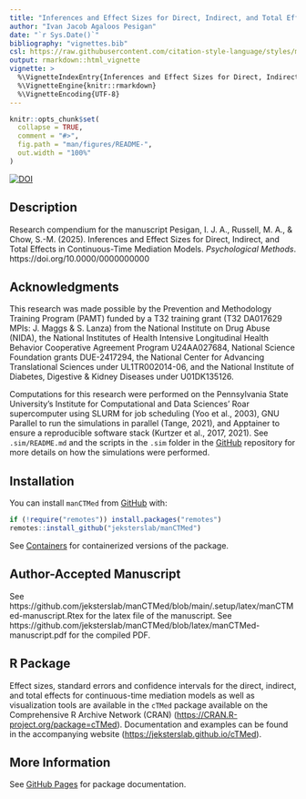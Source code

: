 ```yaml
---
title: "Inferences and Effect Sizes for Direct, Indirect, and Total Effects in Continuous-Time Mediation Models"
author: "Ivan Jacob Agaloos Pesigan"
date: "`r Sys.Date()`"
bibliography: "vignettes.bib"
csl: https://raw.githubusercontent.com/citation-style-language/styles/master/apa.csl
output: rmarkdown::html_vignette
vignette: >
  %\VignetteIndexEntry{Inferences and Effect Sizes for Direct, Indirect, and Total Effects in Continuous-Time Mediation Models}
  %\VignetteEngine{knitr::rmarkdown}
  %\VignetteEncoding{UTF-8}
---
```


```r
knitr::opts_chunk$set(
  collapse = TRUE,
  comment = "#>",
  fig.path = "man/figures/README-",
  out.width = "100%"
)
```

<!-- badges: start -->
[![DOI](https://zenodo.org/badge/DOI/10.0000/0000000000.svg)](https://doi.org/10.0000/0000000000)
<!-- badges: end -->

## Description

Research compendium for the manuscript Pesigan, I. J. A., Russell, M. A., & Chow, S.-M. (2025). Inferences and Effect Sizes for Direct, Indirect, and Total Effects in Continuous-Time Mediation Models. *Psychological Methods*. https://doi.org/10.0000/0000000000

## Acknowledgments

This research was made possible by the Prevention and Methodology Training Program (PAMT) funded by a T32 training grant (T32 DA017629 MPIs: J. Maggs & S. Lanza) from the National Institute on Drug Abuse (NIDA), the National Institutes of Health Intensive Longitudinal Health Behavior Cooperative Agreement Program U24AA027684, National Science Foundation grants DUE-2417294, the National Center for Advancing Translational Sciences under UL1TR002014-06, and the National Institute of Diabetes, Digestive & Kidney Diseases under U01DK135126.

Computations for this research were performed on the Pennsylvania State University's Institute for Computational and Data Sciences' Roar supercomputer using SLURM for job scheduling (Yoo et al., 2003), GNU Parallel to run the simulations in parallel (Tange, 2021), and Apptainer to ensure a reproducible software stack (Kurtzer et al., 2017, 2021). See `.sim/README.md` and the scripts in the `.sim` folder in the [GitHub](https://github.com/jeksterslab/manCTMed) repository for more details on how the simulations were performed.

## Installation

You can install `manCTMed` from [GitHub](https://github.com/jeksterslab/manCTMed) with:

```r
if (!require("remotes")) install.packages("remotes")
remotes::install_github("jeksterslab/manCTMed")
```

See [Containers](https://jeksterslab.github.io/manCTMed/articles/containers.html) for containerized versions of the package.

## Author-Accepted Manuscript

See https://github.com/jeksterslab/manCTMed/blob/main/.setup/latex/manCTMed-manuscript.Rtex for the latex file of the manuscript. See https://github.com/jeksterslab/manCTMed/blob/latex/manCTMed-manuscript.pdf for the compiled PDF.

## R Package

Effect sizes, standard errors and confidence intervals for the direct, indirect, and total effects for continuous-time mediation models as well as visualization tools are available in the `cTMed` package available on the Comprehensive R Archive Network (CRAN) ([https://CRAN.R-project.org/package=cTMed](https://CRAN.R-project.org/package=cTMed)). Documentation and examples can be found in the accompanying website ([https://jeksterslab.github.io/cTMed](https://jeksterslab.github.io/cTMed)).

## More Information

See [GitHub Pages](https://jeksterslab.github.io/manCTMed/index.html) for package documentation.
